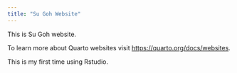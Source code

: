 ```yaml
---
title: "Su Goh Website"
---
```


This is Su Goh website.

To learn more about Quarto websites visit <https://quarto.org/docs/websites>.

This is my first time using Rstudio.


